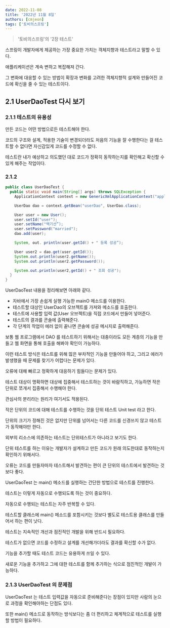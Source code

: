 ```yaml
---
date: 2022-11-08
title: '2022년 11월 8일'
authors: [cmjeon]
tags: ['토비의스프링']
---
```


> '토비의스프링'의 '2장 테스트'

스프링이 개발자에게 제공하는 가장 중요한 가치는 객체지향과 테스트라고 말할 수 있다.

애플리케이션은 계속 변하고 복잡해져 간다.

그 변화에 대응할  수 있는 방법이 확장과 변화를 고려한 객체지향적 설계와 만들어진 코드에 확신을 줄 수 있는 테스트이다.

## 2.1 UserDaoTest 다시 보기

### 2.1.1 테스트의 유용성

만든 코드는 어떤 방법으로든 테스트해야 한다.

코드의 구조와 설계, 적용한 기술이 변경되더라도 처음의 기능을 잘 수행한다는 걸 테스트할 수 없다면 자신감있게 코드를 수정할 수 없다.

테스트란 내가 예상하고 의도했던 대로 코드가 정확히 동작하는지를 확인해고 확신할 수 있게 해주는 작업이다.

### 2.1.2

```java title="UserDaoTest.java"
public class UserDaoTest {
  public static void main(String[] args) throws SQLException {
    ApplicationContext context = new GenericXmlApplicationContext("applicationcontext.xml");

    UserDao dao = context.getBean("userDao", UserDao.class);

    User user = new User();
    user.setId("user");
    user.setName("백기선”);
    user.setPassword("married");
    dao.add(user);

    System, out. println(user.getId() + " 등록 성공”);

    User user2 = dao.get(user.getId());
    System.out.println(user2.getName());
    System.out.println(user2.getPassword());

    System.out.println(user2,getId() + " 조회 성공");
  }
}
```

UserDaoTest 내용을 정리해보면 아래와 같다.

- 자바에서 가장 손쉽게 실행 가능한 mainO 메소드를 이용한다.
- 테스트할 대상인 UserDao의 오브젝트를 가져와 메소드를 호출한다.
- 테스트에 사용할 입력 값(User 오브젝트)을 직접 코드에서 만들어 넣어준다.
- 테스트의 결과를 콘솔에 출력해준다.
- 각 단계의 작업이 에러 없이 끝나면 콘솔에 성공 메시지로 출력해준다.

보통 웹 프로그램에서 DAO 를 테스트하기 위해서는 대충이라도 모든 계층의 기능을 만들고 웹 화면을 통해 호출을 해봐야 확인이 가능하다.

이런 테스트 방식은 테스트를 위해 많은 부차적인 기능을 만들어야 하고, 그리고 에러가 발생했을 때 문제를 찾기가 어렵다는 문제가 있다.

오류에 대해 빠르고 정확하게 대응하기 힘들다는 문제가 있다.

테스트 대상이 명확하면 대상에 집중해서 테스트하는 것이 바람직하고, 가능하면 작은 단위로 쪼개서 집중해서 수행해야 한다.

관심사의 분리라는 원리가 여기서도 적용된다.

작은 단위의 코드에 대해 테스트를 수행하는 것을 단위 테스트 Unit test 라고 한다.

단위의 크기가 정해진 것은 없지만 단위를 넘어서는 다른 코드를 신경쓰지 않고 테스트가 동작해야만 한다.

외부의 리소스에 의존하는 테스트는 단위테스트가 아니라고 보기도 한다.

단위 테스트를 하는 이유는 개발자가 설계하고 만든 코드가 원래 의도한대로 동작하는지 확인하기 위해서다.

오류는 코드를 만들자마자 테스트해서 발견하는 편이 큰 단위의 테스트에서 발견하는 것보다 좋다.

UserDaoTest 는 main() 메소드를 실행하는 간단한 방법으로 테스트를 진행한다.

테스트는 이렇게 자동으로 수행되도록 하는 것이 중요하다.

자동으로 수행되는 테스트는 자주 반복할 수 있다.

테스트할 클래스에 main() 메소드를 포함시키는 것보다 별도로 테스트용 클래스를 만들어서 하는 편이 낫다.

테스트는 지속적인 개선과 점진적인 개발을 위해 반드시 필요하다.

테스트가 없으면 코드를 수정하고 설계를 개선해가더라도 결과를 확신할 수가 없다.

기능을 추가할 때도 테스트 코드는 유용하게 쓰일 수 있다.

새로운 기능을 추가하고 그에 대한 테스트를 함께 추가하는 식으로 점진적인 개발이 가능하다.

### 2.1.3 UserDaoTest 의 문제점

UserDaoTest 는 테스트 입력값을 자동으로 준비해준다는 장점이 있지만 사람의 눈으로 과정을 확인해야하는 단점도 있다.

또한 main() 메소드로 동작하는 방식보다는 좀 더 편리하고 체계적으로 테스트를 실행할 방법이 필요하다.




